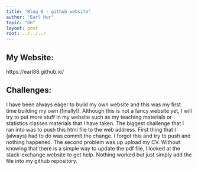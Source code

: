 ---
title: "Blog 6 - github website"
author: "Earl Hur"
topic: "06"
layout: post
root: ../../../
---

## My Website:

https://earl88.github.io/

## Challenges:

I have been always eager to build my own website and this was my first time building my own (finally!). Although this is not a fancy website yet, I will try to put more stuff in my website such as my teaching materials or statistics classes materials that I have taken. The biggest challenge that I ran into was to push this html file to the web address. First thing that I (always) had to do was commit the change. I forgot this and try to push and nothing happened. The second problem was up upload my CV. Without knowing that there is a simple way to update the pdf file, I looked at the stack-exchange website to get help. Nothing worked but just simply add the file into my github repository.